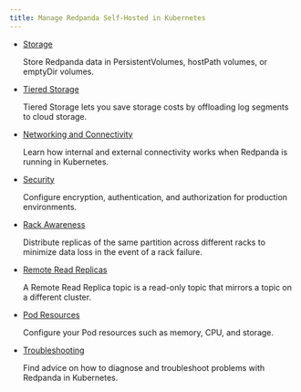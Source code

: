 ```yaml
---
title: Manage Redpanda Self-Hosted in Kubernetes
---
```


<head>
    <meta name="title" content="Manage Redpanda Self-Hosted in Kubernetes | Redpanda Docs"/>
    <meta name="description" content="Manage Self-Hosted Redpanda in Kubernetes."/>
</head>

- [Storage](../kubernetes/configure-storage)

    Store Redpanda data in PersistentVolumes, hostPath volumes, or emptyDir volumes.

- [Tiered Storage](../kubernetes/tiered-storage)
    
    Tiered Storage lets you save storage costs by offloading log segments to cloud storage.

- [Networking and Connectivity](../kubernetes/networking/networking-and-connectivity)

    Learn how internal and external connectivity works when Redpanda is running in Kubernetes.

- [Security](../kubernetes/security)

    Configure encryption, authentication, and authorization for production environments.

- [Rack Awareness](../kubernetes/kubernetes-rack-awareness)

    Distribute replicas of the same partition across different racks to minimize data loss in the event of a rack failure.

- [Remote Read Replicas](../kubernetes/remote-read-replicas)

    A Remote Read Replica topic is a read-only topic that mirrors a topic on a different cluster.
    
- [Pod Resources](../kubernetes/manage-resources)

    Configure your Pod resources such as memory, CPU, and storage.

- [Troubleshooting](../kubernetes/troubleshooting/troubleshoot)

    Find advice on how to diagnose and troubleshoot problems with Redpanda in Kubernetes.
